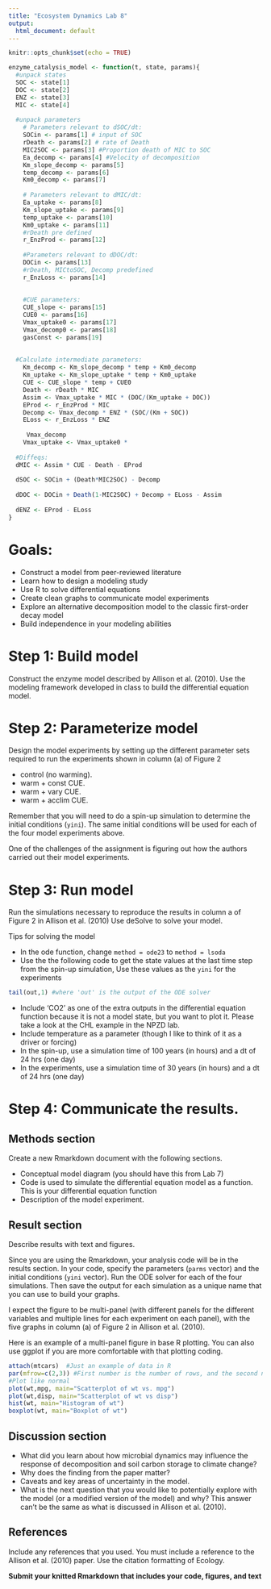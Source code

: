 ```yaml
---
title: "Ecosystem Dynamics Lab 8"
output:
  html_document: default
---
```


```r
knitr::opts_chunk$set(echo = TRUE)

enzyme_catalysis_model <- function(t, state, params){
  #unpack states
  SOC <- state[1]
  DOC <- state[2]
  ENZ <- state[3]
  MIC <- state[4]
  
  #unpack parameters
    # Parameters relevant to dSOC/dt:
    SOCin <- params[1] # input of SOC
    rDeath <- params[2] # rate of Death
    MIC2SOC <- params[3] #Proportion death of MIC to SOC
    Ea_decomp <- params[4] #Velocity of decomposition
    Km_slope_decomp <- params[5] 
    temp_decomp <- params[6]
    Km0_decomp <- params[7]
    
    # Parameters relevant to dMIC/dt:
    Ea_uptake <- params[8]
    Km_slope_uptake <- params[9]
    temp_uptake <- params[10]
    Km0_uptake <- params[11]
    #rDeath pre defined
    r_EnzProd <- params[12]
    
    #Parameters relevant to dDOC/dt:
    DOCin <- params[13]
    #rDeath, MICtoSOC, Decomp predefined
    r_EnzLoss <- params[14]
    
    
    #CUE parameters:
    CUE_slope <- params[15]
    CUE0 <- params[16]
    Vmax_uptake0 <- params[17]
    Vmax_decomp0 <- params[18]
    gasConst <- params[19]
    
    
  #Calculate intermediate parameters:
    Km_decomp <- Km_slope_decomp * temp + Km0_decomp
    Km_uptake <- Km_slope_uptake * temp + Km0_uptake
    CUE <- CUE_slope * temp + CUE0
    Death <- rDeath * MIC
    Assim <- Vmax_uptake * MIC * (DOC/(Km_uptake + DOC))
    EProd <- r_EnzProd * MIC
    Decomp <- Vmax_decomp * ENZ * (SOC/(Km + SOC))
    ELoss <- r_EnzLoss * ENZ
   
     Vmax_decomp
    Vmax_uptake <- Vmax_uptake0 * 
    
  #Diffeqs:
  dMIC <- Assim * CUE - Death - EProd
  
  dSOC <- SOCin + (Death*MIC2SOC) - Decomp
  
  dDOC <- DOCin + Death(1-MIC2SOC) + Decomp + ELoss - Assim
  
  dENZ <- EProd - ELoss
}


```

# Goals: 

-	Construct a model from peer-reviewed literature
-	Learn how to design a modeling study
-	Use R to solve differential equations
-	Create clean graphs to communicate model experiments
-	Explore an alternative decomposition model to the classic first-order decay model
- Build independence in your modeling abilities

# Step 1: Build model

Construct the enzyme model described by Allison et al. (2010).  Use the modeling framework developed in class to build the differential equation model. 

# Step 2: Parameterize model

Design the model experiments by setting up the different parameter sets required to run the experiments shown in column (a) of Figure 2

- control (no warming).  
- warm + const CUE. 
- warm + vary CUE. 
- warm + acclim CUE. 

Remember that you will need to do a spin-up simulation to determine the initial conditions (`yini`).  The same initial conditions will be used for each of the four model experiments above.  

One of the challenges of the assignment is figuring out how the authors carried out their model experiments.

# Step 3: Run model

Run the simulations necessary to reproduce the results in column a of Figure 2 in Allison et al. (2010)  Use deSolve to solve your model.

Tips for solving the model

- In the ode function, change `method = ode23` to `method = lsoda`
- Use the the following code to get the state values at the last time step from the spin-up simulation,  Use these values as the `yini` for the experiments

```r
tail(out,1) #where 'out' is the output of the ODE solver
```

- Include 'CO2' as one of the extra outputs in the differential equation function because it is not a model state, but you want to plot it.  Please take a look at the CHL example in the NPZD lab.
- Include temperature as a parameter (though I like to think of it as a driver or forcing)
- In the spin-up, use a simulation time of 100 years (in hours) and a dt of 24 hrs (one day)
- In the experiments, use a simulation time of 30 years (in hours) and a dt of 24 hrs (one day)

# Step 4: Communicate the results.  

## Methods section

Create a new Rmarkdown document with the following sections.
 
- Conceptual model diagram (you should have this from Lab 7)
- Code is used to simulate the differential equation model as a function.  This is your differential equation function
- Description of the model experiment.

## Result section

Describe results with text and figures.

Since you are using the Rmarkdown, your analysis code will be in the results section.  In your code, specify the parameters (`parms` vector) and the initial conditions (`yini` vector). Run the ODE solver for each of the four simulations.  Then save the output for each simulation as a unique name that you can use to build your graphs. 

I expect the figure to be multi-panel (with different panels for the different variables and multiple lines for each experiment on each panel), with the five graphs in column (a) of Figure 2 in Allison et al. (2010).  

Here is an example of a multi-panel figure in base R plotting.  You can also use ggplot if you are more comfortable with that plotting coding.

```r
attach(mtcars)  #Just an example of data in R
par(mfrow=c(2,3)) #First number is the number of rows, and the second number is the number of columns in the plot
#Plot like normal
plot(wt,mpg, main="Scatterplot of wt vs. mpg")
plot(wt,disp, main="Scatterplot of wt vs disp")
hist(wt, main="Histogram of wt")
boxplot(wt, main="Boxplot of wt")
```

## Discussion section

- What did you learn about how microbial dynamics may influence the response of decomposition and soil carbon storage to climate change?  
- Why does the finding from the paper matter?  
- Caveats and key areas of uncertainty in the model. 
- What is the next question that you would like to potentially explore with the model  (or a modified version of the model) and why?   This answer can’t be the same as what is discussed in Allison et al. (2010).

## References

Include any references that you used.  You must include a reference to the Allison et al. (2010) paper.  Use the citation formatting of Ecology.  

**Submit your knitted Rmarkdown that includes your code, figures, and text**



